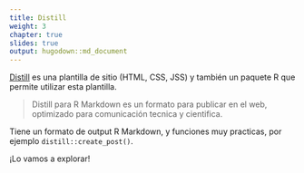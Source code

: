 ```yaml
---
title: Distill
weight: 3
chapter: true
slides: true
output: hugodown::md_document
---
```


[Distill](rstudio.github.io/distill/) es una plantilla de sitio (HTML, CSS, JSS) y también un paquete R que permite utilizar esta plantilla. 

> Distill para R Markdown es un formato para publicar en el web, optimizado para comunicación tecnica y cientifica.

Tiene un formato de output R Markdown, y funciones muy practicas, por ejemplo `distill::create_post()`.

¡Lo vamos a explorar!